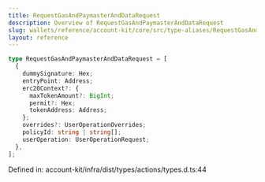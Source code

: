 ```yaml
---
title: RequestGasAndPaymasterAndDataRequest
description: Overview of RequestGasAndPaymasterAndDataRequest
slug: wallets/reference/account-kit/core/src/type-aliases/RequestGasAndPaymasterAndDataRequest
layout: reference
---
```


```ts
type RequestGasAndPaymasterAndDataRequest = [
  {
    dummySignature: Hex;
    entryPoint: Address;
    erc20Context?: {
      maxTokenAmount?: BigInt;
      permit?: Hex;
      tokenAddress: Address;
    };
    overrides?: UserOperationOverrides;
    policyId: string | string[];
    userOperation: UserOperationRequest;
  },
];
```

Defined in: account-kit/infra/dist/types/actions/types.d.ts:44
